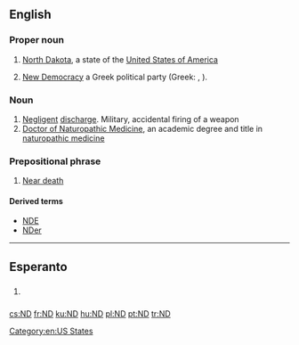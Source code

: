 {{also|N.D.|Nd|n.d.}}
==English==

===Proper noun===
{{en-proper noun}}

# [[North Dakota]], a state of the [[United States of America]]
# {{context|politics|lang=en}} [[New Democracy]] a Greek political party (Greek: {{Grek|[[Νέα Δημοκρατία]]}}, {{Grek|[[ΝΔ]]}}).

===Noun===
{{en-noun}}

# [[negligent|Negligent]] [[discharge]]. Military, accidental firing of a weapon
# [[w:Doctor of Naturopathic Medicine|Doctor of Naturopathic Medicine]], an academic degree and title in [[w:naturopathic medicine|naturopathic medicine]]

===Prepositional phrase===
{{head|en|prepositional phrase}}

# [[w:Near death experience|Near death]]

====Derived terms====
* [[NDE]]
* [[NDer]]

[[Category:en:US States]]
----

==Esperanto==

==={{initialism-old|eo}}===
{{head|eo|initialism}}

# {{context|Internet slang|texting|lang=eo}} {{initialism of|ne dankinde||[[you're welcome]]|lang=eo}}

[[cs:ND]]
[[fr:ND]]
[[ku:ND]]
[[hu:ND]]
[[pl:ND]]
[[pt:ND]]
[[tr:ND]]